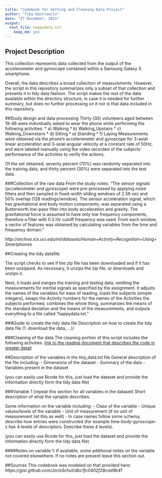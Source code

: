 ```yaml
---
title: "Codebook for Getting and Cleaning Data Project"
author: "Tiby Kantrowitz"
date: "27 December, 2015"
output:
  text_file: happydata.txt
    keep_md: yes
---
```


## Project Description
This collection represents data collected from the output of the accelerometer and gyroscope contained within a Samsung Galaxy S smartphone. 

Overall, the data describes a broad collection of measurements. However, the script in this repository summarizes only a subset of that collection and presents it in tidy data fashion. The script makes the rest of the data available within the directory structure, in case it is needed for further summary, but does no further processing on it nor is that data included in this repository.

##Study design and data processing
Thirty (30) volunteers aged between 19-48 were individually asked to wear the phone while performing the following activities:
  * a) Walking
  * b) Walking_Upstairs
  * c) Walking_Downstairs
  * d) Sitting
  * e) Standing
  * f) Laying
Measurements were obtained via the phone's accelerometer and gyroscope for 3-axial linear acceleration and 3-axial angular velocity at a constant rate of 50Hz, and were labeled manually using the video recorded of the subjects' performance of the activities to verify the actions.

Of the set obtained, seventy percent (70%) was randomly separated into the training data, and thirty percent (30%) were separated into the test data.

###Collection of the raw data
From the study notes: "The sensor signals (accelerometer and gyroscope) were pre-processed by applying noise filters and then sampled in fixed-width sliding windows of 2.56 sec and 50% overlap (128 readings/window). The sensor acceleration signal, which has gravitational and body motion components, was separated using a Butterworth low-pass filter into body acceleration and gravity. The gravitational force is assumed to have only low frequency components, therefore a filter with 0.3 Hz cutoff frequency was used. From each window, a vector of features was obtained by calculating variables from the time and frequency domain."

_http://archive.ics.uci.edu/ml/datasets/Human+Activity+Recognition+Using+Smartphones_

##Creating the tidy datafile

The script checks to see if the zip file has been downloaded and if it has been unzipped. As necessary, it unzips the zip file, or downloads and unzips it.

Next, it loads and merges the training and testing data, omitting the measurements for inertial signals as specified by the assignment. It adjusts the names of the variables for ease of reading, loads the subjects (simple integers), swaps the Activity numbers for the names of the Activities the subjects performed, combines the whole thing, summarizes the means of the standard deviation and the means of the measurements, and outputs everything to a file called "happydata.txt."

###Guide to create the tidy data file
Description on how to create the tidy data file (1. download the data, ...)/

###Cleaning of the data
The cleaning portion of this script includes the following activities. [link to the readme document that describes the code in greater detail]()

##Description of the variables in the tiny_data.txt file
General description of the file including:
 - Dimensions of the dataset
 - Summary of the data
 - Variables present in the dataset

(you can easily use Rcode for this, just load the dataset and provide the information directly form the tidy data file)

###Variable 1 (repeat this section for all variables in the dataset)
Short description of what the variable describes.

Some information on the variable including:
 - Class of the variable
 - Unique values/levels of the variable
 - Unit of measurement (if no unit of measurement list this as well)
 - In case names follow some schema, describe how entries were constructed (for example time-body-gyroscope-z has 4 levels of descriptors. Describe these 4 levels). 

(you can easily use Rcode for this, just load the dataset and provide the information directly form the tidy data file)

####Notes on variable 1:
If available, some additional notes on the variable not covered elsewehere. If no notes are present leave this section out.

##Sources
This codebook was modeled on that provided here: _https://gist.github.com/JorisSchut/dbc1fc0402f28cad9b41_